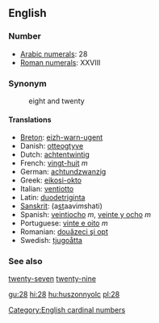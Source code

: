 ==English==

=== Number ===

*[[w:Arabic Numerals|Arabic numerals]]: 28
*[[w:Roman numerals|Roman numerals]]: XXVIII

=== Synonym ===
:eight and twenty

==== Translations ====
*[[Breton]]: [[eizh-warn-ugent]]
*Danish: [[otteogtyve]]
*Dutch: [[achtentwintig]]
*French: [[vingt-huit]] ''m''
*German: [[achtundzwanzig]]
*Greek: [[eikosi-okto]]
*Italian: [[ventiotto]]
*Latin: [[duodetriginta]]
*[[Sanskrit]]: (a<u>st</u>aavi''m''shati)
*Spanish: [[veintiocho]] ''m'', [[veinte y ocho]] ''m''
*Portuguese: [[vinte e oito]] ''m''
*Romanian: [[douăzeci şi opt]]
*Swedish: [[tjugoåtta]]

=== See also ===

[[twenty-seven]] [[twenty-nine]]

[[Category:English cardinal numbers]]

[[gu:28]]
[[hi:28]]
[[hu:huszonnyolc]]
[[pl:28]]